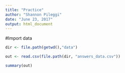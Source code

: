 ```yaml
---
title: "Practice"
author: "Shannon Pileggi"
date: "June 23, 2017"
output: html_document
---
```


#Import data


```r
dir <- file.path(getwd(),"data")

out <- read.csv(file.path(dir, "answers_data.csv"))

summary(out)
```
